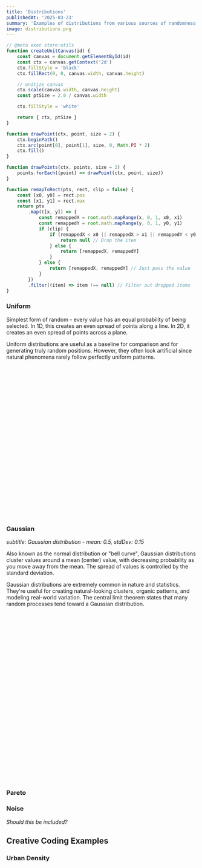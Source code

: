 ```yaml
---
title: 'Distributions'
publishedAt: '2025-03-23'
summary: 'Examples of distributions from various sources of randomness.'
image: distributions.png
---
```


```js
// @meta exec store:utils
function createUnitCanvas(id) {
    const canvas = document.getElementById(id)
    const ctx = canvas.getContext('2d')
    ctx.fillStyle = 'black'
    ctx.fillRect(0, 0, canvas.width, canvas.height)

    // unitize canvas
    ctx.scale(canvas.width, canvas.height)
    const ptSize = 2.0 / canvas.width

    ctx.fillStyle = 'white'

    return { ctx, ptSize }
}

function drawPoint(ctx, point, size = 2) {
    ctx.beginPath()
    ctx.arc(point[0], point[1], size, 0, Math.PI * 2)
    ctx.fill()
}

function drawPoints(ctx, points, size = 2) {
    points.forEach((point) => drawPoint(ctx, point, size))
}

function remapToRect(pts, rect, clip = false) {
    const [x0, y0] = rect.pos
    const [x1, y1] = rect.max
    return pts
        .map(([x, y]) => {
            const remappedX = root.math.mapRange(x, 0, 1, x0, x1)
            const remappedY = root.math.mapRange(y, 0, 1, y0, y1)
            if (clip) {
                if (remappedX < x0 || remappedX > x1 || remappedY < y0 || remappedY > y1) {
                    return null // Drop the item
                } else {
                    return [remappedX, remappedY]
                }
            } else {
                return [remappedX, remappedY] // Just pass the value
            }
        })
        .filter((item) => item !== null) // Filter out dropped items
}
```

### Uniform

<Canvas id="example01" height={300} width={300} />

Simplest form of random - every value has an equal probability of being selected. In 1D, this creates an even spread of points along a line. In 2D, it creates an even spread of points across a plane.

Uniform distributions are useful as a baseline for comparison and for generating truly random positions. However, they often look artificial since natural phenomena rarely follow perfectly uniform patterns.

```js
// @meta store:uniform
/**
 * Generates a random number between the specified minimum and maximum values.
 * If only one argument is provided, it is assumed to be the maximum value and the minimum value is set to 0.
 *
 * @param {number} [min=0] - The minimum value (inclusive). Defaults to 0 if not provided.
 * @param {number} [max=1] - The maximum value (exclusive). Defaults to 1 if not provided.
 * @returns {number} - A random number between min and max.
 */
function uniform(min = 0, max = 1) {
    if (arguments.length === 1) {
        // assume the user passed in a max value
        max = min
        min = 0
    }
    // Return a random number between min and max
    return Math.random() * (max - min) + min
}

// example: create 1000 uniformly random points
// const pts = Array.from({ length: 1000 }, () => [uniform(), uniform()])
```

```js
// @meta exec load:utils load:uniform
const { ctx, ptSize } = createUnitCanvas('example01')

const pts = Array.from({ length: 1000 }, () => [uniform(), uniform()])
drawPoints(ctx, pts, ptSize)
```

### Gaussian

<Canvas id="example02" height={300} width={300} />

_subtitle: Gaussian distribution - mean: 0.5, stdDev: 0.15_

Also known as the normal distribution or "bell curve", Gaussian distributions cluster values around a mean (center) value, with decreasing probability as you move away from the mean. The spread of values is controlled by the standard deviation.

Gaussian distributions are extremely common in nature and statistics. They're useful for creating natural-looking clusters, organic patterns, and modeling real-world variation. The central limit theorem states that many random processes tend toward a Gaussian distribution.

```js
// @meta store:gaussian
// Function to generate a normally distributed random number
// Note: this throws away the 2nd value and can be optimized through caching
function boxMullerTransform() {
    let u = 0,
        v = 0
    while (u === 0) u = Math.random() // Converting [0,1) to (0,1)
    while (v === 0) v = Math.random()
    let z = Math.sqrt(-2.0 * Math.log(u)) * Math.cos(2.0 * Math.PI * v)
    return z
}

/**
 * Calculates a random number from a Gaussian distribution.
 *
 * @param {number} mean - The mean value of the distribution.
 * @param {number} stdDev - The standard deviation of the distribution.
 * @returns {number} The random number from the Gaussian distribution.
 */
function gaussian(mean, stdDev) {
    return mean + stdDev * boxMullerTransform()
}
```

```js
// @meta exec load:utils load:gaussian
const { ctx, ptSize } = createUnitCanvas('example02')

const mean = 0.5
const stdDev = 0.15
const pts = Array.from({ length: 1000 }, () => [gaussian(mean, stdDev), gaussian(mean, stdDev)])
drawPoints(ctx, pts, ptSize)
```

### Pareto

### Noise

_Should this be included?_

## Creative Coding Examples

### Urban Density

```js
import { Rectangle } from 'root/geo'
import { gaussian, pareto, weightedRandom } from 'root/random'
import { range } from 'root/array'

/* https://www.tylerxhobbs.com/words/probability-distributions-for-algorithmic-artists */
function urbanDensity(cmd, palette) {
    const { background, primary, secondary, accent, dark, neutral } = palette
    const colors = [primary, secondary, accent, neutral]

    // draw random rect (width, heights) according to pareto distribution
    const rects = range(2000).map(() => {
        const width = pareto(0.008, 1.0)
        const height = pareto(0.005, 1.0)
        const color = weightedRandom(colors, [3, 3, 2, 1])
        return new Rectangle([gaussian(-0.2, 0.4), gaussian(-0.2, 0.5)], [width, height], { fill: color + 'AA' })
    })

    cmd.clear(background)
    cmd.draw(rects)
}
urbanDensity.title = 'Urban Density'
export { urbanDensity }
```
